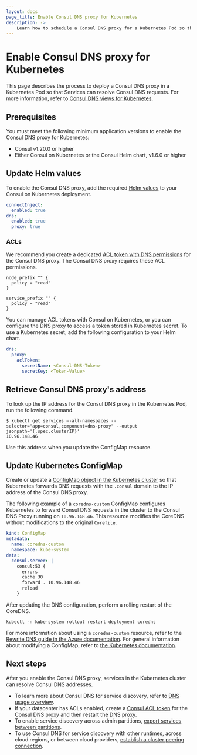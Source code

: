 ```yaml
---
layout: docs
page_title: Enable Consul DNS proxy for Kubernetes
description: ->
    Learn how to schedule a Consul DNS proxy for a Kubernetes Pod so that your services can return Consul DNS results for service discovery.
---
```


# Enable Consul DNS proxy for Kubernetes

This page describes the process to deploy a Consul DNS proxy in a Kubernetes Pod so that Services can resolve Consul DNS requests. For more information, refer to [Consul DNS views for Kubernetes](/consul/docs/manage/dns/views).

## Prerequisites

You must meet the following minimum application versions to enable the Consul DNS proxy for Kubernetes:

- Consul v1.20.0 or higher
- Either Consul on Kubernetes or the Consul Helm chart, v1.6.0 or higher

## Update Helm values

To enable the Consul DNS proxy, add the required [Helm values](/consul/docs/reference/k8s/helm) to your Consul on Kubernetes deployment.

```yaml
connectInject:
  enabled: true
dns:
  enabled: true
  proxy: true
```

### ACLs

We recommend you create a dedicated [ACL token with DNS permissions](/consul/docs/secure/acl/token/dns) for the Consul DNS proxy. The Consul DNS proxy requires these ACL permissions.

```hcl
node_prefix "" {
  policy = "read"
}

service_prefix "" {
  policy = "read"
}
```

You can manage ACL tokens with Consul on Kubernetes, or you can configure the DNS proxy to access a token stored in Kubernetes secret. To use a Kubernetes secret, add the following configuration to your Helm chart.

```yaml
dns:
  proxy:
    aclToken:
      secretName: <Consul-DNS-Token>
      secretKey: <Token-Value>
```

## Retrieve Consul DNS proxy's address

To look up the IP address for the Consul DNS proxy in the Kubernetes Pod, run the following command.

```shell-session
$ kubectl get services –-all-namespaces --selector="app=consul,component=dns-proxy" --output jsonpath='{.spec.clusterIP}'  
10.96.148.46  
```

Use this address when you update the ConfigMap resource.

## Update Kubernetes ConfigMap

Create or update a [ConfigMap object in the Kubernetes cluster](https://kubernetes.io/docs/concepts/configuration/configmap/) so that Kubernetes forwards DNS requests with the `.consul` domain to the IP address of the Consul DNS proxy.

The following example of a `coredns-custom` ConfigMap configures Kubernetes to forward Consul DNS requests in the cluster to the Consul DNS Proxy running on `10.96.148.46`. This resource modifies the CoreDNS without modifications to the original `Corefile`.

```yaml
kind: ConfigMap  
metadata:  
  name: coredns-custom  
  namespace: kube-system  
data:  
  consul.server: |  
    consul:53 {  
      errors  
      cache 30  
      forward . 10.96.148.46
      reload  
    }  
```

After updating the DNS configuration, perform a rolling restart of the CoreDNS.

```shell-session
kubectl -n kube-system rollout restart deployment coredns
```

For more information about using a `coredns-custom` resource, refer to the [Rewrite DNS guide in the Azure documentation](https://learn.microsoft.com/en-us/azure/aks/coredns-custom#rewrite-dns). For general information about modifying a ConfigMap, refer to [the Kubernetes documentation](https://kubernetes.io/docs/tasks/administer-cluster/dns-custom-nameservers/#coredns).

## Next steps

After you enable the Consul DNS proxy, services in the Kubernetes cluster can resolve Consul DNS addresses.

- To learn more about Consul DNS for service discovery, refer to [DNS usage overview](/consul/docs/discover/dns).
- If your datacenter has ACLs enabled, create a [Consul ACL token](/consul/docs/secure/acl/token) for the Consul DNS proxy and then restart the DNS proxy.
- To enable service discovery across admin partitions, [export services between partitions](/consul/docs/reference/config-entry/exported-services).
- To use Consul DNS for service discovery with other runtimes, across cloud regions, or between cloud providers, [establish a cluster peering connection](/consul/docs/east-west/cluster-peering/establish/k8s).
